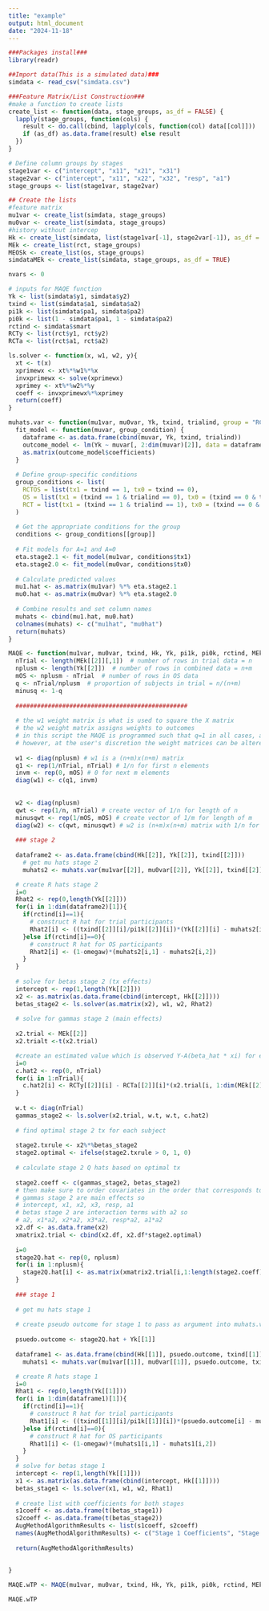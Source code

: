 ```yaml
---
title: "example"
output: html_document
date: "2024-11-18"
---
```

```r
###Packages install###
library(readr)
```


```r
##Import data(This is a simulated data)###
simdata <- read_csv("simdata.csv")

```

```r
###Feature Matrix/List Construction###
#make a function to create lists
create_list <- function(data, stage_groups, as_df = FALSE) {
  lapply(stage_groups, function(cols) {
    result <- do.call(cbind, lapply(cols, function(col) data[[col]]))
    if (as_df) as.data.frame(result) else result
  })
}

# Define column groups by stages 
stage1var <- c("intercept", "x11", "x21", "x31")
stage2var <- c("intercept", "x11", "x22", "x32", "resp", "a1")
stage_groups <- list(stage1var, stage2var)

## Create the lists 
#feature matrix
mu1var <- create_list(simdata, stage_groups)
mu0var <- create_list(simdata, stage_groups)
#history without intercep
Hk <- create_list(simdata, list(stage1var[-1], stage2var[-1]), as_df = TRUE)
MEk <- create_list(rct, stage_groups)
MEOSk <- create_list(os, stage_groups)
simdataMEk <- create_list(simdata, stage_groups, as_df = TRUE)

nvars <- 0

```

```r
# inputs for MAQE function
Yk <- list(simdata$y1, simdata$y2)
txind <- list(simdata$a1, simdata$a2)
pi1k <- list(simdata$pa1, simdata$pa2)
pi0k <- list(1 - simdata$pa1, 1 - simdata$pa2)
rctind <- simdata$smart
RCTy <- list(rct$y1, rct$y2)
RCTa <- list(rct$a1, rct$a2)
```

```r
ls.solver <- function(x, w1, w2, y){
  xt <- t(x)
  xprimewx <- xt%*%w1%*%x
  invxprimewx <- solve(xprimewx)
  xprimey <- xt%*%w2%*%y
  coeff <- invxprimewx%*%xprimey
  return(coeff)
}

```


```r
muhats.var <- function(mu1var, mu0var, Yk, txind, trialind, group = "RCT") {
  fit_model <- function(muvar, group_condition) {
    dataframe <- as.data.frame(cbind(muvar, Yk, txind, trialind))
    outcome_model <- lm(Yk ~ muvar[, 2:dim(muvar)[2]], data = dataframe, subset = group_condition)
    as.matrix(outcome_model$coefficients)
  }
  
  # Define group-specific conditions
  group_conditions <- list(
    RCTOS = list(tx1 = txind == 1, tx0 = txind == 0),
    OS = list(tx1 = (txind == 1 & trialind == 0), tx0 = (txind == 0 & trialind == 0)),
    RCT = list(tx1 = (txind == 1 & trialind == 1), tx0 = (txind == 0 & trialind == 1))
  )
  
  # Get the appropriate conditions for the group
  conditions <- group_conditions[[group]]
  
  # Fit models for A=1 and A=0
  eta.stage2.1 <- fit_model(mu1var, conditions$tx1)
  eta.stage2.0 <- fit_model(mu0var, conditions$tx0)
  
  # Calculate predicted values
  mu1.hat <- as.matrix(mu1var) %*% eta.stage2.1
  mu0.hat <- as.matrix(mu0var) %*% eta.stage2.0
  
  # Combine results and set column names
  muhats <- cbind(mu1.hat, mu0.hat)
  colnames(muhats) <- c("mu1hat", "mu0hat")
  return(muhats)
}


```



```r
MAQE <- function(mu1var, mu0var, txind, Hk, Yk, pi1k, pi0k, rctind, MEk, RCTy, RCTa, group, omegaw){
  nTrial <- length(MEk[[2]][,1])  # number of rows in trial data = n
  nplusm <- length(Yk[[2]])  # number of rows in combined data = n+m
  mOS <- nplusm - nTrial  # number of rows in OS data
  q <- nTrial/nplusm  # proportion of subjects in trial = n/(n+m)
  minusq <- 1-q
  
  ################################################
  
  # the w1 weight matrix is what is used to square the X matrix
  # the w2 weight matrix assigns weights to outcomes
  # in this script the MAQE is programmed such that q=1 in all cases, and thus we have removed q from the description of the algorithm in the paper
  # however, at the user's discretion the weight matrices can be altered such that the outcome vectors can be weighted differently for the trial and OS
  
  w1 <- diag(nplusm) # w1 is a (n+m)x(n+m) matrix
  q1 <- rep(1/nTrial, nTrial) # 1/n for first n elements
  invm <- rep(0, mOS) # 0 for next m elements
  diag(w1) <- c(q1, invm)
  
  
  w2 <- diag(nplusm)
  qwt <- rep(1/n, nTrial) # create vector of 1/n for length of n
  minusqwt <- rep(1/mOS, mOS) # create vector of 1/m for length of m
  diag(w2) <- c(qwt, minusqwt) # w2 is (n+m)x(n+m) matrix with 1/n for first n diagonal elements and 1/m for next m diagonal elements
  
  ### stage 2  
  
  dataframe2 <- as.data.frame(cbind(Hk[[2]], Yk[[2]], txind[[2]]))
    # get mu hats stage 2
    muhats2 <- muhats.var(mu1var[[2]], mu0var[[2]], Yk[[2]], txind[[2]], rctind, group)

  # create R hats stage 2
  i=0
  Rhat2 <- rep(0,length(Yk[[2]]))
  for(i in 1:dim(dataframe2)[1]){
    if(rctind[i]==1){
      # construct R hat for trial participants
      Rhat2[i] <- ((txind[[2]][i]/pi1k[[2]][i])*(Yk[[2]][i] - muhats2[i,1])-((1-txind[[2]][i])/pi0k[[2]][i])*(Yk[[2]][i] - muhats2[i,2]) + omegaw*(muhats2[i,1] - muhats2[i,2]))
    }else if(rctind[i]==0){
      # construct R hat for OS participants
      Rhat2[i] <- (1-omegaw)*(muhats2[i,1] - muhats2[i,2])
    }
  }
  
  # solve for betas stage 2 (tx effects)
  intercept <- rep(1,length(Yk[[2]]))
  x2 <- as.matrix(as.data.frame(cbind(intercept, Hk[[2]])))
  betas_stage2 <- ls.solver(as.matrix(x2), w1, w2, Rhat2)
  
  # solve for gammas stage 2 (main effects)
  
  x2.trial <- MEk[[2]]
  x2.trialt <-t(x2.trial)

  #create an estimated value which is observed Y-A(beta_hat * xi) for each trial participant, and call this C hat
  i=0
  c.hat2 <- rep(0, nTrial)
  for(i in 1:nTrial){
    c.hat2[i] <- RCTy[[2]][i] - RCTa[[2]][i]*(x2.trial[i, 1:dim(MEk[[2]])[2]]%*%betas_stage2)
  }
  
  w.t <- diag(nTrial)
  gammas_stage2 <- ls.solver(x2.trial, w.t, w.t, c.hat2)
  
  # find optimal stage 2 tx for each subject
  
  stage2.txrule <- x2%*%betas_stage2
  stage2.optimal <- ifelse(stage2.txrule > 0, 1, 0)
  
  # calculate stage 2 Q hats based on optimal tx
  
  stage2.coeff <- c(gammas_stage2, betas_stage2)
  # then make sure to order covariates in the order that corresponds to the vector of regression coefficients
  # gammas stage 2 are main effects so
  # intercept, x1, x2, x3, resp, a1
  # betas stage 2 are interaction terms with a2 so
  # a2, x1*a2, x2*a2, x3*a2, resp*a2, a1*a2
  x2.df <- as.data.frame(x2)
  xmatrix2.trial <- cbind(x2.df, x2.df*stage2.optimal)
  
  i=0
  stage2Q.hat <- rep(0, nplusm)
  for(i in 1:nplusm){
    stage2Q.hat[i] <- as.matrix(xmatrix2.trial[i,1:length(stage2.coeff)])%*%as.matrix(stage2.coeff)
  }
  
  ### stage 1  
  
  # get mu hats stage 1
  
  # create pseudo outcome for stage 1 to pass as argument into muhats.var function
  
  psuedo.outcome <- stage2Q.hat + Yk[[1]]
  
  dataframe1 <- as.data.frame(cbind(Hk[[1]], psuedo.outcome, txind[[1]]))
    muhats1 <- muhats.var(mu1var[[1]], mu0var[[1]], psuedo.outcome, txind[[1]], rctind, group)

  # create R hats stage 1
  i=0
  Rhat1 <- rep(0,length(Yk[[1]]))
  for(i in 1:dim(dataframe1)[1]){
    if(rctind[i]==1){
      # construct R hat for trial participants
      Rhat1[i] <- ((txind[[1]][i]/pi1k[[1]][i])*(psuedo.outcome[i] - muhats1[i,1])-((1-txind[[1]][i])/pi0k[[1]][i])*(psuedo.outcome[i] - muhats1[i,2]) + omegaw*(muhats1[i,1] - muhats1[i,2]))
    }else if(rctind[i]==0){
      # construct R hat for OS participants
      Rhat1[i] <- (1-omegaw)*(muhats1[i,1] - muhats1[i,2])
    }
  }
  # solve for betas stage 1
  intercept <- rep(1,length(Yk[[1]]))
  x1 <- as.matrix(as.data.frame(cbind(intercept, Hk[[1]])))
  betas_stage1 <- ls.solver(x1, w1, w2, Rhat1)
  
  # create list with coefficients for both stages
  s1coeff <- as.data.frame(t(betas_stage1))
  s2coeff <- as.data.frame(t(betas_stage2))
  AugMethodAlgorithmResults <- list(s1coeff, s2coeff)
  names(AugMethodAlgorithmResults) <- c("Stage 1 Coefficients", "Stage 2 Coefficients")
  
  return(AugMethodAlgorithmResults)
  
  
}

```


```r
MAQE.wTP <- MAQE(mu1var, mu0var, txind, Hk, Yk, pi1k, pi0k, rctind, MEk, RCTy, RCTa, group="RCT", omegaw=omegaw)
```

```r
MAQE.wTP

```
